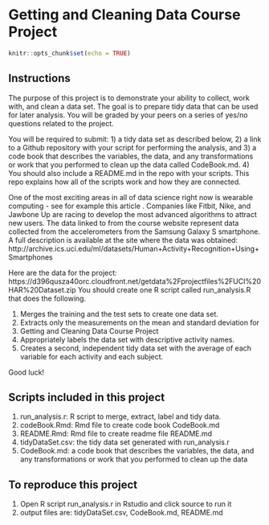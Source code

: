 # Getting and Cleaning Data Course Project

```r
knitr::opts_chunk$set(echo = TRUE)
```

## Instructions

The purpose of this project is to demonstrate your ability to collect, work with, and clean a data set. The goal is to prepare tidy data that can be used for later analysis. You will be graded by your peers on a series of yes/no questions related to the project. 

You will be required to submit: 
1) a tidy data set as described below, 
2) a link to a Github repository with your script for performing the analysis, and 
3) a code book that describes the variables, the data, and any transformations or work that you performed to clean up the data called CodeBook.md. 
4) You should also include a README.md in the repo with your scripts. This repo explains how all of the scripts work and how they are connected.

One of the most exciting areas in all of data science right now is wearable computing - see for example this article . Companies like Fitbit, Nike, and Jawbone Up are racing to develop the most advanced algorithms to attract new users. The data linked to from the course website represent data collected from the accelerometers from the Samsung Galaxy S smartphone. A full description is available at the site where the data was obtained:
http://archive.ics.uci.edu/ml/datasets/Human+Activity+Recognition+Using+Smartphones 

Here are the data for the project:
https://d396qusza40orc.cloudfront.net/getdata%2Fprojectfiles%2FUCI%20HAR%20Dataset.zip 
You should create one R script called run_analysis.R that does the following. 

1. Merges the training and the test sets to create one data set.
2. Extracts only the measurements on the mean and standard deviation for 
3. Getting and Cleaning Data Course Project
4. Appropriately labels the data set with descriptive activity names.
5. Creates a second, independent tidy data set with the average of each variable for each activity and each subject.

Good luck!


## Scripts included in this project

1. run_analysis.r: R script to merge, extract, label and tidy data.
2. codeBook.Rmd: Rmd file to create code book CodeBook.md
3. README.Rmd: Rmd file to create readme file README.md
4. tidyDataSet.csv: the tidy data set generated with run_analysis.r
5. CodeBook.md: a code book that describes the variables, the data, and any transformations or work that you performed to clean up the data 


## To reproduce this project

1. Open R script run_analysis.r in Rstudio and click source to run it
2. output files are: tidyDataSet.csv, CodeBook.md, README.md

